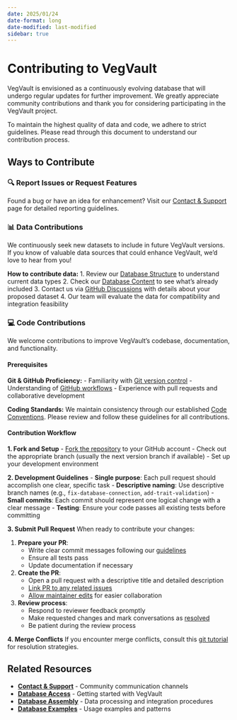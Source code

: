 ```yaml
---
date: 2025/01/24
date-format: long
date-modified: last-modified
sidebar: true
---
```


# Contributing to VegVault

VegVault is envisioned as a continuously evolving database that will undergo regular updates for further improvement. We greatly appreciate community contributions and thank you for considering participating in the VegVault project.

To maintain the highest quality of data and code, we adhere to strict guidelines. Please read through this document to understand our contribution process.

## Ways to Contribute

### 🔍 Report Issues or Request Features
Found a bug or have an idea for enhancement? Visit our [Contact & Support](/website/contact.qmd#report-issues--bugs) page for detailed reporting guidelines.

### 📊 Data Contributions

We continuously seek new datasets to include in future VegVault versions. If you know of valuable data sources that could enhance VegVault, we'd love to hear from you!

**How to contribute data:**
1. Review our [Database Structure](/website/database_structure.qmd) to understand current data types
2. Check our [Database Content](/website/database_content.qmd) to see what's already included
3. Contact us via [GitHub Discussions](https://github.com/OndrejMottl/VegVault/discussions) with details about your proposed dataset
4. Our team will evaluate the data for compatibility and integration feasibility

### 💻 Code Contributions

We welcome contributions to improve VegVault's codebase, documentation, and functionality.

#### Prerequisites

**Git & GitHub Proficiency:**
- Familiarity with [Git version control](https://git-scm.com/)
- Understanding of [GitHub workflows](https://help.github.com/categories/bootcamp/)
- Experience with pull requests and collaborative development

**Coding Standards:**
We maintain consistency through our established [Code Conventions](https://ondrejmottl.github.io/collaboration/code_convention.html#coding-style). Please review and follow these guidelines for all contributions.

#### Contribution Workflow

**1. Fork and Setup**
- [Fork the repository](https://docs.github.com/en/get-started/quickstart/fork-a-repo#fork-an-example-repository) to your GitHub account
- Check out the appropriate branch (usually the next version branch if available)
- Set up your development environment

**2. Development Guidelines**
- **Single purpose**: Each pull request should accomplish one clear, specific task
- **Descriptive naming**: Use descriptive branch names (e.g., `fix-database-connection`, `add-trait-validation`)
- **Small commits**: Each commit should represent one logical change with a clear message
- **Testing**: Ensure your code passes all existing tests before committing

**3. Submit Pull Request**
When ready to contribute your changes:

1. **Prepare your PR**: 
   - Write clear commit messages following our [guidelines](https://github.com/atom/atom/blob/master/CONTRIBUTING.md#git-commit-messages)
   - Ensure all tests pass
   - Update documentation if necessary

2. **Create the PR**:
   - Open a pull request with a descriptive title and detailed description
   - [Link PR to any related issues](https://docs.github.com/en/issues/tracking-your-work-with-issues/linking-a-pull-request-to-an-issue)
   - [Allow maintainer edits](https://docs.github.com/en/pull-requests/collaborating-with-pull-requests/working-with-forks/allowing-changes-to-a-pull-request-branch-created-from-a-fork) for easier collaboration

3. **Review process**:
   - Respond to reviewer feedback promptly
   - Make requested changes and mark conversations as [resolved](https://docs.github.com/en/pull-requests/collaborating-with-pull-requests/reviewing-changes-in-pull-requests/commenting-on-a-pull-request#resolving-conversations)
   - Be patient during the review process

**4. Merge Conflicts**
If you encounter merge conflicts, consult this [git tutorial](https://lab.github.com/githubtraining/managing-merge-conflicts) for resolution strategies.

## Related Resources

- **[Contact & Support](/website/contact.qmd)** - Community communication channels
- **[Database Access](/website/database_access.qmd)** - Getting started with VegVault
- **[Database Assembly](/website/database_assembly.qmd)** - Data processing and integration procedures
- **[Database Examples](/website/database_examples.qmd)** - Usage examples and patterns